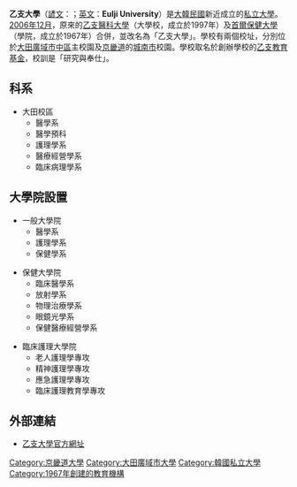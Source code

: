 {{Coord|36|19|57.5|N|127|24|19.2|E|type:edu|display=title}}
{{University
|name            =乙支大學
|native_name     ={{lang|ko|을지대학교}}
|latin_name      =
|image           = 을지대학교.JPG
|motto           =
|established     =1967年
|type            =私立
|endowment       =
|faculty         =
|president       =
|students        =
|undergrad       =
|postgrad        =
|doctoral        =
|city            =
|state           =
|country         =
|campus          =
|mascot          =
|religion        =
|affiliations    =
|footnotes       =
|website         =http://www.eulji.ac.kr
|address         =[[京畿道|京畿道]][[城南市|城南市]]
|telephone       =031-740-7114（城南）042-259-1500（大田）
|coor            =
|logo            =
}}

'''乙支大學'''（[[諺文|諺文]]：{{lang|ko|'''을지대학교'''}}；[[英文|英文]]：'''Eulji University'''）是[[大韓民國|大韓民國]]新近成立的[[私立大學|私立大學]]。[[2006年12月|2006年12月]]，原來的[[乙支醫科大學|乙支醫科大學]]（大學校，成立於1997年）及[[首爾保健大學|首爾保健大學]]（學院，成立於1967年）合併，並改名為「乙支大學」。學校有兩個校址，分別位於[[大田廣域市|大田廣域市]][[中區_(大田)|中區]]主校園及[[京畿道|京畿道]]的[[城南市|城南市]]校園。學校取名於創辦學校的[[乙支教育基金|乙支教育基金]]，校訓是「研究與奉仕」。

== 科系 ==
*大田校區
**醫學系
**醫學預科
**護理學系
**醫療經營學系
**臨床病理學系


== 大學院設置 ==
*一般大學院
**醫學系
**護理學系
**保健學系

*保健大學院
**臨床醫學系
**放射學系
**物理治療學系
**眼鏡光學系
**保健醫療經營學系

*臨床護理大學院
**老人護理學專攻
**精神護理學專攻
**應急護理學專攻
**臨床護理教育學專攻

== 外部連結 ==
* [http://www.eulji.ac.kr/ 乙支大學官方網址]{{Wayback|url=http://www.eulji.ac.kr/ |date=20071212045119 }}

{{univ-stub}}

{{DEFAULTSORT:Eulji}}
[[Category:京畿道大學|Category:京畿道大學]]
[[Category:大田廣域市大學|Category:大田廣域市大學]]
[[Category:韓國私立大學|Category:韓國私立大學]]
[[Category:1967年創建的教育機構|Category:1967年創建的教育機構]]